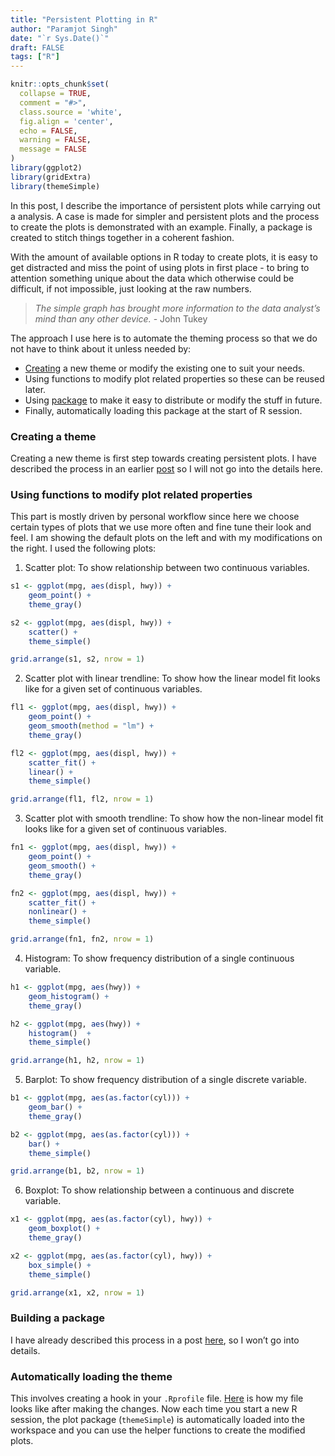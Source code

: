 ```yaml
---
title: "Persistent Plotting in R"
author: "Paramjot Singh"
date: "`r Sys.Date()`"
draft: FALSE
tags: ["R"]
---
```


```r
knitr::opts_chunk$set(
  collapse = TRUE,
  comment = "#>",
  class.source = 'white',
  fig.align = 'center',
  echo = FALSE,
  warning = FALSE,
  message = FALSE
)
library(ggplot2)
library(gridExtra)
library(themeSimple)
```
In this post, I describe the importance of persistent plots while carrying out a analysis. A case is made for simpler and persistent plots and the process to create the plots is demonstrated with an example. Finally, a package is created to stitch things together in a coherent fashion.

With the amount of available options in R today to create plots, it is easy to get distracted and miss the point of using plots in first place - to bring to attention something unique about the data which otherwise could be difficult, if not impossible, just looking at the raw numbers.

> *The simple graph has brought more information to the data analyst's mind than any other device.* - John Tukey

The approach I use here is to automate the theming process so that we do not have to think about it unless needed by:

* [Creating](../creating_theme) a new theme or modify the existing one to suit your needs.
* Using functions to modify plot related properties so these can be reused later.
* Using [package](../package_building) to make it easy to distribute or modify the stuff in future.
* Finally, automatically loading this package at the start of R session.

### Creating a theme

Creating a new theme is first step towards creating persistent plots. I have described the process in an earlier [post](../creating_theme) so I will not go into the details here.

### Using functions to modify plot related properties

This part is mostly driven by personal workflow since here we choose certain types of plots that we use more often and fine tune their look and feel. I am showing the default plots on the left and with my modifications on the right. I used the following plots:

1. Scatter plot: To show relationship between two continuous variables.

```r

s1 <- ggplot(mpg, aes(displ, hwy)) +
    geom_point() +
    theme_gray()

s2 <- ggplot(mpg, aes(displ, hwy)) +
    scatter() +
    theme_simple()

grid.arrange(s1, s2, nrow = 1)
```
2. Scatter plot with linear trendline: To show how the linear model fit looks like for a given set of continuous variables.

```r

fl1 <- ggplot(mpg, aes(displ, hwy)) +
    geom_point() +
    geom_smooth(method = "lm") +
    theme_gray()

fl2 <- ggplot(mpg, aes(displ, hwy)) +
    scatter_fit() +
    linear() +
    theme_simple()

grid.arrange(fl1, fl2, nrow = 1)
```
3. Scatter plot with smooth trendline: To show how the non-linear model fit looks like for a given set of continuous variables.

```r

fn1 <- ggplot(mpg, aes(displ, hwy)) +
    geom_point() +
    geom_smooth() +
    theme_gray()

fn2 <- ggplot(mpg, aes(displ, hwy)) +
    scatter_fit() +
    nonlinear() +
    theme_simple()

grid.arrange(fn1, fn2, nrow = 1)
```

4. Histogram: To show frequency distribution of a single continuous variable.

```r

h1 <- ggplot(mpg, aes(hwy)) +
    geom_histogram() +
    theme_gray()

h2 <- ggplot(mpg, aes(hwy)) +
    histogram()  +
    theme_simple()

grid.arrange(h1, h2, nrow = 1)
```

5. Barplot: To show frequency distribution of a single discrete variable.

```r

b1 <- ggplot(mpg, aes(as.factor(cyl))) +
    geom_bar() +
    theme_gray()

b2 <- ggplot(mpg, aes(as.factor(cyl))) +
    bar() +
    theme_simple()

grid.arrange(b1, b2, nrow = 1)
```

6. Boxplot: To show relationship between a continuous and discrete variable.

```r

x1 <- ggplot(mpg, aes(as.factor(cyl), hwy)) +
    geom_boxplot() +
    theme_gray()

x2 <- ggplot(mpg, aes(as.factor(cyl), hwy)) +
    box_simple() +
    theme_simple()

grid.arrange(x1, x2, nrow = 1)
```

### Building a package

I have already described this process in a post [here](../package_building), so I won't go into details.

### Automatically loading the theme

This involves creating a hook in your `.Rprofile` file. [Here](https://github.com/pchhina/dotfiles/blob/master/.Rprofile) is how my file looks like after making the changes. Now each time you start a new R session, the plot package (`themeSimple`) is automatically loaded into the workspace and you can use the helper functions to create the modified plots.
